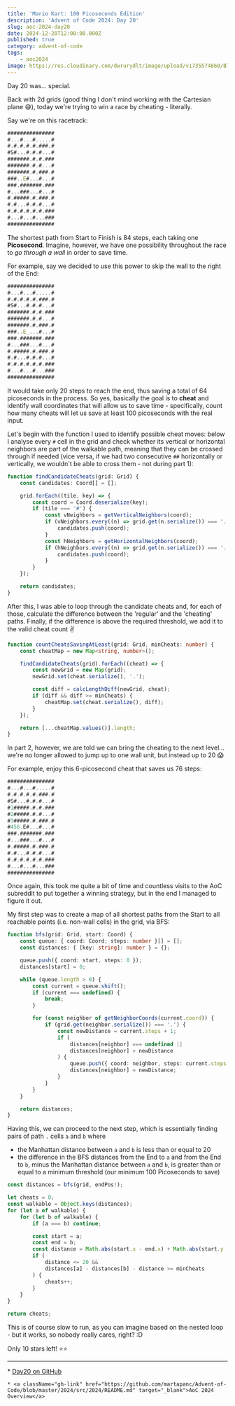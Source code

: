 ```yaml
---
title: 'Mario Kart: 100 Picoseconds Edition'
description: 'Advent of Code 2024: Day 20'
slug: aoc-2024-day20
date: 2024-12-20T12:00:00.000Z
published: true
category: advent-of-code
tags:
    - aoc2024
image: https://res.cloudinary.com/dwrurydlt/image/upload/v1735574860/Blog/2024-day-20_ufqzz8.webp
---
```


Day 20 was… special.

Back with 2d grids (good thing I don't mind working with the Cartesian plane 😅), today we're trying to win a race by cheating - literally.

Say we're on this racetrack:

```ts
###############
#...#...#.....#
#.#.#.#.#.###.#
#S#...#.#.#...#
#######.#.#.###
#######.#.#...#
#######.#.###.#
###..E#...#...#
###.#######.###
#...###...#...#
#.#####.#.###.#
#.#...#.#.#...#
#.#.#.#.#.#.###
#...#...#...###
###############
```

The shortest path from Start to Finish is 84 steps, each taking one **Picosecond**. Imagine, however, we have one possibility throughout the race to _go through a wall_ in order to save time.

For example, say we decided to use this power to skip the wall to the right of the End:

```ts
###############
#...#...#.....#
#.#.#.#.#.###.#
#S#...#.#.#...#
#######.#.#.###
#######.#.#...#
#######.#.###.#
###..E_...#...#
###.#######.###
#...###...#...#
#.#####.#.###.#
#.#...#.#.#...#
#.#.#.#.#.#.###
#...#...#...###
###############
```

It would take only 20 steps to reach the end, thus saving a total of 64 picoseconds in the process. So yes, basically the goal is to **cheat** and identify wall coordinates that will allow us to save time - specifically, count how many cheats will let us save at least 100 picoseconds with the real input.

Let's begin with the function I used to identify possible cheat moves: below I analyse every `#` cell in the grid and check whether its vertical or horizontal neighbors are part of the walkable path, meaning that they can be crossed through if needed (vice versa, if we had two consecutive `##` horizontally or vertically, we wouldn't be able to cross them - not during part 1):

```ts
function findCandidateCheats(grid: Grid) {
    const candidates: Coord[] = [];

    grid.forEach((tile, key) => {
        const coord = Coord.deserialize(key);
        if (tile === '#') {
            const vNeighbors = getVerticalNeighbors(coord);
            if (vNeighbors.every((n) => grid.get(n.serialize()) === '.')) {
                candidates.push(coord);
            }
            const hNeighbors = getHorizontalNeighbors(coord);
            if (hNeighbors.every((n) => grid.get(n.serialize()) === '.')) {
                candidates.push(coord);
            }
        }
    });

    return candidates;
}
```

After this, I was able to loop through the candidate cheats and, for each of those, calculate the difference between the 'regular' and the 'cheating' paths. Finally, if the difference is above the required threshold, we add it to the valid cheat count ✌️

```ts
function countCheatsSavingAtLeast(grid: Grid, minCheats: number) {
    const cheatMap = new Map<string, number>();

    findCandidateCheats(grid).forEach((cheat) => {
        const newGrid = new Map(grid);
        newGrid.set(cheat.serialize(), '.');

        const diff = calcLengthDiff(newGrid, cheat);
        if (diff && diff >= minCheats) {
            cheatMap.set(cheat.serialize(), diff);
        }
    });

    return [...cheatMap.values()].length;
}
```

In part 2, however, we are told we can bring the cheating to the next level… we're no longer allowed to jump up to one wall unit, but instead up to 20 😱

For example, enjoy this 6-picosecond cheat that saves us 76 steps:

```ts
###############
#...#...#.....#
#.#.#.#.#.###.#
#S#...#.#.#...#
#1#####.#.#.###
#2#####.#.#...#
#3#####.#.###.#
#456.E#...#...#
###.#######.###
#...###...#...#
#.#####.#.###.#
#.#...#.#.#...#
#.#.#.#.#.#.###
#...#...#...###
###############
```

Once again, this took me quite a bit of time and countless visits to the AoC subreddit to put together a winning strategy, but in the end I managed to figure it out.

My first step was to create a map of all shortest paths from the Start to all reachable points (i.e. non-wall cells) in the grid, via BFS:

```ts
function bfs(grid: Grid, start: Coord) {
    const queue: { coord: Coord; steps: number }[] = [];
    const distances: { [key: string]: number } = {};

    queue.push({ coord: start, steps: 0 });
    distances[start] = 0;

    while (queue.length > 0) {
        const current = queue.shift();
        if (current === undefined) {
            break;
        }

        for (const neighbor of getNeighborCoords(current.coord)) {
            if (grid.get(neighbor.serialize()) === '.') {
                const newDistance = current.steps + 1;
                if (
                    distances[neighbor] === undefined ||
                    distances[neighbor] > newDistance
                ) {
                    queue.push({ coord: neighbor, steps: current.steps + 1 });
                    distances[neighbor] = newDistance;
                }
            }
        }
    }

    return distances;
}
```

Having this, we can proceed to the next step, which is essentially finding pairs of path `.` cells `a` and `b` where

- the Manhattan distance between `a` and `b` is less than or equal to 20
- the difference in the BFS distances from the End to `a` and from the End to `b`, minus the Manhattan distance between `a` and `b`, is greater than or equal to a minimum threshold (our minimum 100 Picoseconds to save)

```ts
const distances = bfs(grid, endPos!);

let cheats = 0;
const walkable = Object.keys(distances);
for (let a of walkable) {
    for (let b of walkable) {
        if (a === b) continue;

        const start = a;
        const end = b;
        const distance = Math.abs(start.x - end.x) + Math.abs(start.y - end.y);
        if (
            distance <= 20 &&
            distances[a] - distances[b] - distance >= minCheats
        ) {
            cheats++;
        }
    }
}

return cheats;
```

This is of course slow to run, as you can imagine based on the nested loop - but it works, so nobody really cares, right? :D

Only 10 stars left! ⭐⭐

---

<div className="flex flex-col gap-2">
    * <a className="gh-link" href="https://github.com/martapanc/Advent-of-Code/blob/master/2024/src/2024/day20/day20.ts" target="_blank">Day20 on GitHub</a>

    * <a className="gh-link" href="https://github.com/martapanc/Advent-of-Code/blob/master/2024/src/2024/README.md" target="_blank">AoC 2024 Overview</a>

</div>
